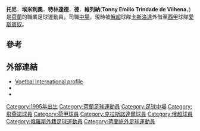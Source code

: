 {{expand|time=2017-02-23T08:12:03+00:00}}
{{noteTA|G1=足球|G2=意甲|G3=uefa|G4=英超|G5=法甲
|T=zh-hans:托尼·维列纳; zh-hk:東尼·韋軒拿; zh-tw :托尼·維列納;
|1=zh-hans:维列纳; zh-hk:韋軒拿; zh-tw:維列納;
}}
{{Infobox football biography
|name           = 托尼．維列納
|image          = Tonny Vilhena 2019.jpg
|caption        = 2019年效力[[克拉斯諾達爾足球俱樂部|克拉斯諾達爾]]
|fullname       = Tonny Emilio Trindade de Vilhena
|birth_date     = {{Birth date and age|1995|01|03|df=y}}
|birth_place    = [[荷蘭|荷蘭]][[馬斯勞斯|馬斯勞斯]]
|height         = {{height|m=1.75}}
|position       = [[中場|中場]]<ref>请在这里插入注释文字</ref>
|currentclub    = [[皇家西班牙人體育俱樂部|愛斯賓奴]] ([[克拉斯諾達爾足球俱樂部|卡斯洛達]]外借)
|clubnumber     = 19
|youthyears1    =
|youthclubs1    = VDL-Maassluis
|youthyears2    = 2003–2012
|youthclubs2    = [[飛燕諾|飛燕諾]]
|years1         = 2012–2019
|clubs1         = [[飛燕諾|飛燕諾]]
|caps1          = 208
|goals1         = 36
|years2         = 2019–
|clubs2         = [[克拉斯諾達爾足球俱樂部|卡斯洛達]]
|caps2          = 57
|goals2         = 6
|years3         = 2022–
|clubs3         = → [[皇家西班牙人體育俱樂部|愛斯賓奴]] (外借)
|caps3          = 0
|goals3         = 0
|nationalyears1 = 2009–2010
|nationalteam1  = [[荷蘭15歲以下國家足球隊|荷蘭U-15]]
|nationalcaps1  = 5
|nationalgoals1 = 1
|nationalyears2 = 2010–2011
|nationalteam2  = [[荷蘭16歲以下國家足球隊|荷蘭U-16]]
|nationalcaps2  = 6
|nationalgoals2 = 2
|nationalyears3 = 2011–2012
|nationalteam3  = [[荷蘭17歲以下國家足球隊|荷蘭U-17]]
|nationalcaps3  = 25
|nationalgoals3 = 9
|nationalyears4 = 2012
|nationalteam4  = [[荷蘭19歲以下國家足球隊|荷蘭U-19]]
|nationalcaps4  = 3
|nationalgoals4 = 1
|nationalyears5 = 2013–2016
|nationalteam5  = [[荷蘭21歲以下國家足球隊|荷蘭U-21]]
|nationalcaps5  = 23
|nationalgoals5 = 4
|nationalyears6 = 2016–
|nationalteam6  = [[荷蘭國家足球隊|荷蘭]]
|nationalcaps6  = 15
|nationalgoals6 = 0
|medaltemplates =
|pcupdate       = 2022年1月17日
|ntupdate       = 2018年9月6日
}}

{{中文譯名
| english    = ''' Tonny Vilhena'''
| taiwan     = 維列納
| putonghua  = 维列纳
| cantonese  = 韋軒拿<br />維希拿
|}}

'''托尼．埃米利奧．特林達德．德．維列納'''('''Tonny Emilio Trindade de Vilhena'''，{{bd|1995年|1月3日||}})是[[荷蘭|荷蘭]]的職業足球運動員，司職[[中場|中場]]，現時被[[俄超|俄超]]球隊[[克拉斯諾達爾足球俱樂部|卡斯洛達]]外借至[[西甲|西甲]]球隊[[皇家西班牙人體育俱樂部|愛斯賓奴]]。

==參考==
{{reflist}}

==外部連結==
* [http://www.vi.nl/spelers/carriere/tonny-emilio-trindade-de-vilhena.htm Voetbal International profile] {{Wayback|url=http://www.vi.nl/spelers/carriere/tonny-emilio-trindade-de-vilhena.htm |date=20151228193535 }} {{nl icon}}
* {{FIFA player|336100}}
* {{UEFA player|250027015}}

{{皇家愛斯賓奴體育會球員名單}}

{{DEFAULTSORT:Vilhena, Tonny}}
[[Category:1995年出生|Category:1995年出生]]
[[Category:荷蘭足球運動員|Category:荷蘭足球運動員]]
[[Category:足球中場|Category:足球中場]]
[[Category:飛燕諾球員|Category:飛燕諾球員]]
[[Category:荷甲球員|Category:荷甲球員]]
[[Category:克拉斯諾達爾球員|Category:克拉斯諾達爾球員]]
[[Category:俄超球員|Category:俄超球員]]
[[Category:俄羅斯外籍足球運動員|Category:俄羅斯外籍足球運動員]]
[[Category:荷蘭旅外足球運動員|Category:荷蘭旅外足球運動員]]